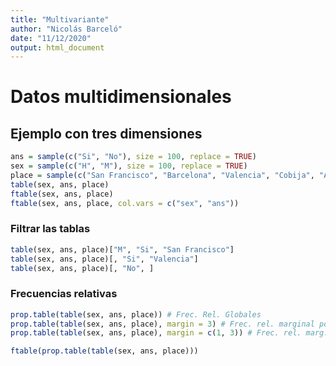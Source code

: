 ```yaml
---
title: "Multivariante"
author: "Nicolás Barceló"
date: "11/12/2020"
output: html_document
---
```


# Datos multidimensionales

## Ejemplo con tres dimensiones

```r
ans = sample(c("Si", "No"), size = 100, replace = TRUE)
sex = sample(c("H", "M"), size = 100, replace = TRUE)
place = sample(c("San Francisco", "Barcelona", "Valencia", "Cobija", "Asturias"), size = 100, replace = TRUE)
table(sex, ans, place)
ftable(sex, ans, place)
ftable(sex, ans, place, col.vars = c("sex", "ans"))
```

### Filtrar las tablas

```r
table(sex, ans, place)["M", "Si", "San Francisco"]
table(sex, ans, place)[, "Si", "Valencia"]
table(sex, ans, place)[, "No", ]
```

### Frecuencias relativas
```r
prop.table(table(sex, ans, place)) # Frec. Rel. Globales
prop.table(table(sex, ans, place), margin = 3) # Frec. rel. marginal por lugar
prop.table(table(sex, ans, place), margin = c(1, 3)) # Frec. rel. marg. por sexo y lugar

ftable(prop.table(table(sex, ans, place)))
```




